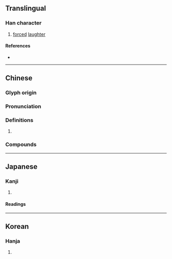 {{character info/new}}
==Translingual==

===Han character===
{{Han char|rn=30|rad=口|as=08|sn=11|four=67017|canj=RHXU|ids=⿰口兒}}

# [[forced]] [[laughter]]

====References====
* {{Han ref|kx=0193.230|dkj=03766|dj=0414.020|hdz=10642.040|uh=5532|ud=21810|bh=D4A2|bd=54434}}

----

==Chinese==
{{zh-forms}}

===Glyph origin===
{{Han etym}}

===Pronunciation===
{{zh-pron
|m=ér
|c=ji4,waa1
|mc=y
|oc=y
|cat=
}}

===Definitions===
{{zh-hanzi}}

# {{rfdef|zh}}

===Compounds===
{{zh-der|嚅唲}}

----

==Japanese==

===Kanji===
{{ja-kanji|grade=|rs=口08}}

# {{defn|lang=ja|sort=口08}}

====Readings====
{{ja-readings|on=[[じ]] (ji), [[に]] (ni), [[あい]] (ai)|kun=[[へつらう]] (hetsurau), [[かたこと]] (katakoto)}}

----

==Korean==

===Hanja===
{{ko-hanja|hangeul=[[아]], [[애]]|rv=a, ae|mr=a, ae}}

# {{defn|lang=ko|sort=口08}}